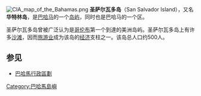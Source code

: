 {{unreferenced|time=2019-03-05T09:05:28+00:00}}
[[File:CIA_map_of_the_Bahamas.png|right]]
'''圣萨尔瓦多岛'''（San Salvador Island），又名'''华特林岛'''，是[[巴哈马|巴哈马]]的一个[[岛屿|岛屿]]，同时也是巴哈马的一个区。

圣萨尔瓦多岛曾被广泛认为是[[哥伦布|哥伦布]]第一个到達的美洲岛屿。圣萨尔瓦多岛上有许多[[沙滩|沙滩]]，因而[[旅游业|旅游业]]成为该岛的[[经济|经济]]支柱之一。该岛总人口约500人。
==参见==
* [[巴哈馬行政區劃|巴哈馬行政區劃]]
{{DEFAULTSORT:San Salvador Island}}
[[Category:巴哈馬島嶼|Category:巴哈馬島嶼]]
{{Bahamas-geo-stub}}